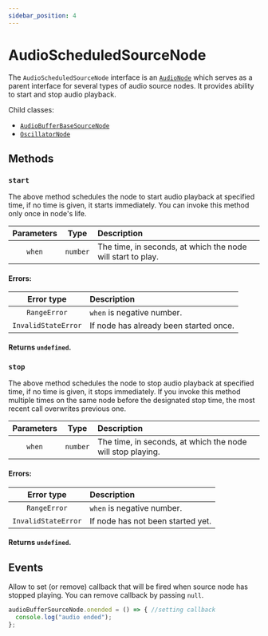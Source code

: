 ```yaml
---
sidebar_position: 4
---
```



# AudioScheduledSourceNode

The `AudioScheduledSourceNode` interface is an [`AudioNode`](/core/audio-node) which serves as a parent interface for several types of audio source nodes.
It provides ability to start and stop audio playback.

Child classes:
 - [`AudioBufferBaseSourceNode`](/sources/audio-buffer-base-source-node)
 - [`OscillatorNode`](/sources/oscillator-node)

## Methods

### `start`

The above method schedules the node to start audio playback at specified time, if no time is given, it starts immediately.
You can invoke this method only once in node's life.

| Parameters | Type | Description |
| :---: | :---: | :---- |
| `when` | `number` | The time, in seconds, at which the node will start to play. |

#### Errors:

| Error type | Description |
| :---: | :---- |
| `RangeError` | `when` is negative number. |
| `InvalidStateError` | If node has already been started once. |

#### Returns `undefined`.

### `stop`

The above method schedules the node to stop audio playback at specified time, if no time is given, it stops immediately.
If you invoke this method multiple times on the same node before the designated stop time, the most recent call overwrites previous one.

| Parameters | Type | Description |
| :---: | :---: | :---- |
| `when` | `number` | The time, in seconds, at which the node will stop playing. |

#### Errors:

| Error type | Description |
| :---: | :---- |
| `RangeError` | `when` is negative number. |
| `InvalidStateError` | If node has not been started yet. |

#### Returns `undefined`.

## Events

Allow to set (or remove) callback that will be fired when source node has stopped playing. You can remove callback by passing `null`.


```ts
audioBufferSourceNode.onended = () => { //setting callback
  console.log("audio ended");
};
```
